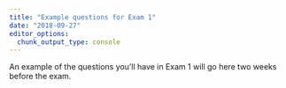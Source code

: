 ```yaml
---
title: "Example questions for Exam 1"
date: "2018-09-27"
editor_options: 
  chunk_output_type: console
---
```


An example of the questions you'll have in Exam 1 will go here two weeks before the exam.
